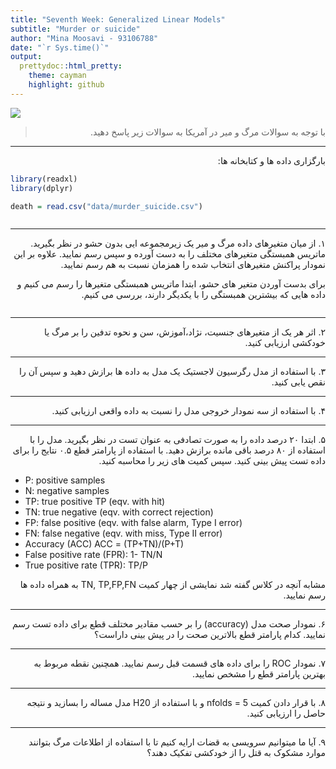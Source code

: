```yaml
---
title: "Seventh Week: Generalized Linear Models"
subtitle: "Murder or suicide"
author: "Mina Moosavi - 93106788"
date: "`r Sys.time()`"
output:
  prettydoc::html_pretty:
    theme: cayman
    highlight: github
---
```


<div align="center">
<img  src="images/giraffe-suicide-fail-cartoon.jpg"  align = 'center'>
</div>

> <p dir="RTL"> 
با توجه به سوالات مرگ و میر در آمریکا به سوالات زیر پاسخ دهید.
</p>

***

<p dir="RTL">
بارگزاری داده ها و کتابخانه ها:
</p>

```r
library(readxl)
library(dplyr)

death = read.csv("data/murder_suicide.csv")
```

```r

```
<p dir="RTL">

</p>

***

<p dir="RTL">
۱. از میان متغیرهای داده مرگ و میر یک زیرمجموعه ایی بدون حشو در نظر بگیرید.
ماتریس همبستگی متغیرهای مختلف را به دست آورده و سپس رسم نمایید. علاوه بر این نمودار پراکنش متغیرهای انتخاب شده را همزمان نسبت به هم رسم نمایید.
</p>

<p dir="RTL">
برای بدست آوردن متغیر های حشو، ابتدا ماتریس همبستگی متغیرها را رسم می کنیم و داده هایی که بیشترین همبستگی را با یکدیگر دارند، بررسی می کنیم.
</p>

```r

```


***

<p dir="RTL">
۲. اثر هر یک از متغیرهای جنسیت، نژاد،آموزش، سن و نحوه تدفین را بر مرگ یا خودکشی ارزیابی کنید.
</p>

***

<p dir="RTL">
۳. با استفاده از مدل رگرسیون لاجستیک یک مدل به داده ها برازش دهید و سپس آن را نقص یابی کنید.
</p>

***

<p dir="RTL">
۴. با استفاده از سه نمودار خروجی مدل را نسبت به داده واقعی ارزیابی کنید.
</p>

***

<p dir="RTL">
۵. ابتدا ۲۰ درصد داده را به صورت تصادفی به عنوان تست در نظر بگیرید. مدل را با استفاده از ۸۰ درصد باقی مانده برازش دهید. با استفاده از پارامتر قطع ۰.۵ نتایج را برای داده تست پیش بینی کنید. سپس کمیت های زیر را محاسبه کنید.
</p>

* P: positive samples
* N: negative samples
* TP: true positive TP (eqv. with hit)
* TN: true negative (eqv. with correct rejection)
* FP: false positive (eqv. with false alarm, Type I error)
* FN: false negative (eqv. with miss, Type II error)
* Accuracy (ACC) ACC = (TP+TN)/(P+T)
* False positive rate (FPR): 1- TN/N
* True positive rate (TPR): TP/P

<p dir="RTL">
مشابه آنچه در کلاس گفته شد نمایشی از  چهار کمیت 
TN, TP,FP,FN
به همراه داده ها رسم نمایید.
</p>

***

<p dir="RTL">
۶. نمودار صحت مدل (accuracy) را بر حسب مقادیر مختلف قطع برای داده تست رسم نمایید. کدام پارامتر قطع بالاترین صحت را در پیش بینی داراست؟
</p>

***

<p dir="RTL">
۷. نمودار 
ROC
 را برای داده های قسمت قبل رسم نمایید. همچنین نقطه مربوط به بهترین پارامتر قطع را مشخص نمایید.
</p>

***

<p dir="RTL">
۸. با قرار دادن کمیت 
nfolds = 5
و با استفاده از 
H20
مدل مساله را بسازید و نتیجه حاصل را ارزیابی کنید.
</p>

***

<p dir="RTL"> 
۹. آیا ما میتوانیم سرویسی به قضات ارایه کنیم تا با استفاده از اطلاعات مرگ بتوانند موارد مشکوک به قتل را از خودکشی تفکیک دهند؟
</p>


